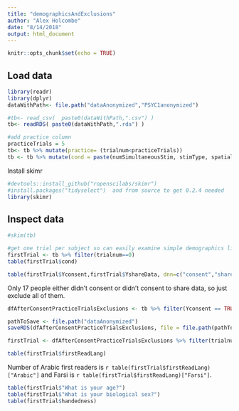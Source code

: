 ```yaml
---
title: "demographicsAndExclusions"
author: "Alex Holcombe"
date: "8/14/2018"
output: html_document
---
```


```r
knitr::opts_chunk$set(echo = TRUE)
```

## Load data

```r
library(readr)
library(dplyr)
dataWithPath<- file.path("dataAnonymized","PSYC1anonymized")

#tb<- read_csv(  paste0(dataWithPath,".csv") )
tb<- readRDS( paste0(dataWithPath,".rda") )

#add practice column
practiceTrials = 5
tb<- tb %>% mutate(practice= (trialnum<practiceTrials))
tb <- tb %>% mutate(cond = paste(numSimultaneousStim, stimType, spatial, ori, flipped, sep = '_'))

```

Install skimr
```r
#devtools::install_github("ropenscilabs/skimr")
#install.packages("tidyselect")  and from source to get 0.2.4 needed
library(skimr)
```


## Inspect data
```r
#skim(tb)

#get one trial per subject so can easily examine simple demographics like first language
firstTrial <- tb %>% filter(trialnum==0)
table(firstTrial$cond)

```


```r
table(firstTrial$Yconsent,firstTrial$YshareData, dnn=c("consent","shareData"), useNA="ifany")
```

Only 17 people either didn't consent or didn't consent to share data, so just exclude all of them.

```r
dfAfterConsentPracticeTrialsExclusions <- tb %>% filter(Yconsent == TRUE, YshareData==TRUE)

pathToSave <- file.path("dataAnonymized")
saveRDS(dfAfterConsentPracticeTrialsExclusions, file = file.path(pathToSave,"PSYC1_dfAfterConsentPracticeTrialsExclusions.rda"), compress="bzip2")

```

```r
firstTrial <- dfAfterConsentPracticeTrialsExclusions %>% filter(trialnum==0)

table(firstTrial$firstReadLang)
```

Number of Arabic first readers is `r table(firstTrial$firstReadLang)["Arabic"]` and Farsi is `r table(firstTrial$firstReadLang)["Farsi"]`.

```r
table(firstTrial$"What is your age?")
table(firstTrial$"What is your biological sex?")
table(firstTrial$handedness)
```